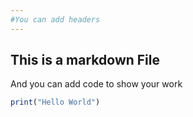 ```yaml
---
#You can add headers
---
```

## This is a markdown File

And you can add code to show your work
```R
print("Hello World")
```